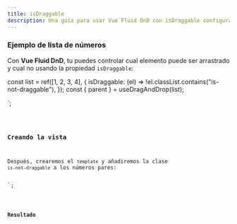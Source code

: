 ```yaml
---
title: isDraggable
description: Una guía para usar Vue Fluid DnD con isDraggable configuration.
---
```



### Ejemplo de lista de números

Con **Vue Fluid DnD**, tu puedes controlar cual elemento puede ser arrastrado y cual no usando la propiedad `isDraggable`:


const list = ref([1, 2, 3, 4], {
isDraggable: (el) => !el.classList.contains("is-not-draggable"),
});
const { parent } = useDragAndDrop(list);

</script>`;

<Code code={listOfNumbers} lang="vue" />

### Creando la vista

Después, crearemos el `template` y añadiremos la clase `is-not-draggable` a los números pares:


<template>
  <ul ref="parent" class="number-list">
    <li
      class="number"
      v-for="(element, index) in list"
      :index="index"
      :class="{
        'is-not-draggable': element % 2 == 0,
      }"
      :key="element"
    >
      {{ element }}
    </li>
  </ul>
</template>`;


<Code code={listOfNumbersDraggable} lang="vue" mark={highlightsDraggable} />

### Resultado

<div class="pl-8">
  <SingleListWithIsDraggable client:load />
</div>
